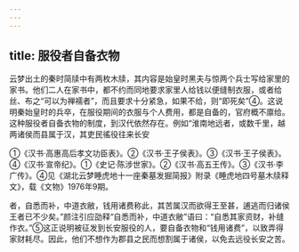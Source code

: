 ```yaml
---
---
---
```

title: 服役者自备衣物
---



云梦出土的秦时简牍中有两枚木牍，其内容是始皇时黑夫与惊两个兵士写给家里的家书。他们二人在家书中，都不约而同地要求家里人给钱以便缝制衣服，或者给丝、布之“可以为禅襦者”，而且要求十分紧急，如果不给，则“即死矣”④。这说明秦始皇时的兵卒，在服役期间的衣服与个人费用，都是自备的，官府概不廪给。这种服役者自备衣物的制度，到汉代依然存在。例如“淮南地远者，或数千里，越两诸侯而县属于汉，其吏民徭役往来长安

①《汉书·高惠高后孝文功臣表》。②《汉书·王子侯表》。③《汉书·王子侯表》。④《汉书·宣帝纪》。①《史记·陈涉世家》。②《汉书·高五王传》。③《汉书·李广传》。④见《湖北云梦睡虎地十一座秦墓发掘简报》附录《睡虎地四号墓木牍释文》，载《文物》1976年9期。

者，自悉而补，中道衣敝，钱用诸费称此，其苦属汉而欲得王至甚，逋逃而归诸侯王者已不少矣。”颜注引应劭释“自悉而补，中道衣敝”语曰：“自悉其家资财，补缝作衣。”⑤这正说明被征发到长安服役的人，要自备衣物和“钱用诸费”，以致弄得家财耗尽。因此，他们不想作为郡县之民而想割属于诸侯，以免去远役长安之苦。